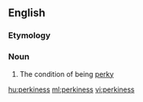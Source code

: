 ==English==

===Etymology===
{{suffix|perky|ness}}

===Noun===
{{en-noun|-|perkinesses}}

# The condition of being [[perky]]

[[hu:perkiness]]
[[ml:perkiness]]
[[vi:perkiness]]